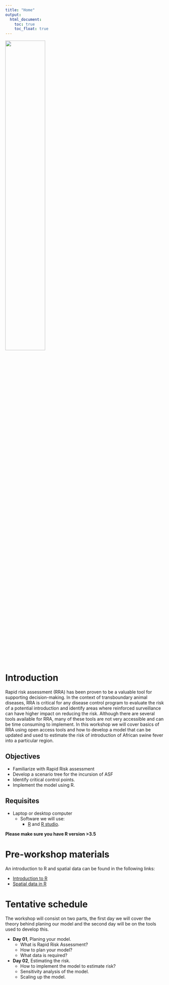 ```yaml
---
title: "Home"
output:
  html_document:
    toc: true
    toc_float: true
---
```


<img src ="img/cadms-left.png" style="width:50%;position:center">

# Introduction

Rapid risk assessment (RRA) has been proven to be a valuable tool for supporting decision-making. In the context of transboundary animal diseases, RRA is critical for any disease control program to evaluate the risk of a potential introduction and identify areas where reinforced surveillance can have higher impact on reducing the risk. Although there are several tools available for RRA, many of these tools are not very accessible and can be time consuming to implement. In this workshop we will cover basics of RRA using open access tools and how to develop a model that can be updated and used to estimate the risk of introduction of African swine fever into a particular region.  


## Objectives

  - Familiarize with Rapid Risk assessment   
  - Develop a scenario tree for the incursion of ASF   
  - Identify critical control points.  
  - Implement the model using R.  
  
## Requisites

- Laptop or desktop computer  
  - Software we will use:
    - [R](https://cloud.r-project.org/) and [R studio](https://www.rstudio.com/products/rstudio/).

**Please make sure you have R version >3.5**  

# Pre-workshop materials

An introduction to R and spatial data can be found in the following links:  

  - [Introduction to R](Intro_to_R.html)
  - [Spatial data in R](Spatial_intro)

# Tentative schedule

The workshop will consist on two parts, the first day we will cover the theory behind planing our model and the second day will be on the tools used to develop this.

- **Day 01**, Planing your model.
  - What is Rapid Risk Assessment?  
  - How to plan your model?  
  - What data is required?  
- **Day 02**, Estimating the risk.   
  - How to implement the model to estimate risk?  
  - Sensitivity analysis of the model.  
  - Scaling up the model.  

